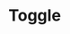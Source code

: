 
<Meta title="Components/Toggle" component={Toggle} />

# Toggle

<ArgsTable of={Toggle} />

<Canvas>
  <Story name="default">
    <Toggle
      checked={boolean('Checked', false)}
      onChange={action('toggle changed')}
    />
  </Story>
</Canvas>

<Canvas>
  <Story name="with label">
    <Toggle
      checked={boolean('Checked', false)}
      label={text('Label', 'A toggle with label')}
      onChange={action('toggle changed')}
    />
  </Story>
</Canvas>

<Canvas>
  <Story name="disabled">
    <Toggle
      checked={boolean('Checked', false)}
      disabled={boolean('Disabled', true)}
      onChange={action('toggle changed')}
    />
  </Story>
</Canvas>

<Canvas>
  <Story name="with label text color">
    <Toggle
      checked={boolean('Checked', false)}
      disabled={boolean('Disabled', false)}
      onChange={action('toggle changed')}
      label={text('Label', 'A toggle with colored label')}
      labelTextColor={text('Label Color', colors.textSecondary)}
    />
  </Story>
</Canvas>
